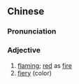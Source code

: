 {{also|火红}}
==Chinese==
{{zh-forms|s=火红}}

===Pronunciation===
{{zh-pron
|m=huǒhóng
|mn=hóe-hông/hé-hông
|cat=n
}}

===Adjective===
{{zh-noun}}

# [[flaming]]; [[red]] as [[fire]]
# [[fiery]] (color)